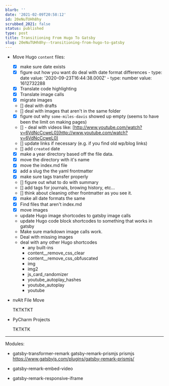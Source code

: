 ```yaml
---
blurb: ''
date: '2021-02-09T20:58:12'
id: 20eNuTUHh8hy
scrubbed_2021: false
status: published
type: post
title: Transitioning From Hugo To Gatsby
slug: 20eNuTUHh8hy--transitioning-from-hugo-to-gatsby
---
```


- Move Hugo `content` files:
    
    
    - [x] make sure date exists
    - [x] figure out how you want do deal with date format differences
             - type: date
               value: '2020-09-23T16:44:38.000Z'
             - type: number
               value: 1612732288
    - [x] Translate code highlighting
    - [x] Translate image calls
    - [x] migrate images
    - [] deal with drafts
    - [] deal with images that aren't in the same folder
    - [x] figure out why `some-miles-davis` showed up empty (seems to have been the limit on making pages)
    - [] - deal with videos like: [http://www.youtube.com/watch?v=6VdNcCcweL0](http://www.youtube.com/watch?v=6VdNcCcweL0)
    - [] update links if necessary (e.g. if you find old wp/blog links)
    - [] add `created` date
    - [x] make a year directory based off the file data. 
    - [x] move the directory with it's name
    - [x] move the index.md file
    - [x] add a slug the the yaml frontmatter
    - [x] make sure tags transfer properly 
    - [] figure out what to do with summary
    - [] add tags for journals, browing history, etc...
    - [] think about cleaning other frontmatter as you see it. 
    - [x] make all date formats the same
    - [x] Find files that aren't index.md
    - [x] move images
    - update Hugo image shortcodes to gatsby image calls
    - update Hugo code block shortcodes to something that works in gatsby
    - Make sure markdown image calls work. 
    - Deal with missing images
    - deal with any other Hugo shortcodes
        - any built-ins
        - content__remove_css_clear
        - content__remove_css_obfuscated
        - img
        - img2
        - js_card_randomizer
        - youtube_autoplay_hashes
        - youtube_autoplay
        - youtube
    


- nvAlt File Move
    
    TKTKTKT
    
    
- PyCharm Projects

    TKTKTK




---

Modules:

- gatsby-transformer-remark gatsby-remark-prismjs prismjs
    https://www.gatsbyjs.com/plugins/gatsby-remark-prismjs/

- gatsby-remark-embed-video

- gatsby-remark-responsive-iframe
